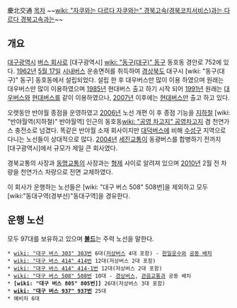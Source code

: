 慶北交通
[[목차]]
~~[[wiki: "자쿠와는 다르다 자쿠와는" 경북고속(경북코치서비스)과는 다르다 경북고속과는]]~~

== 개요 ==
[[대구광역시]] [[버스 회사]]로 [대구광역시] [[wiki: "동구(대구)" 동구]] 동호동 경안로 752에 있다. [[1962년]] [[5월 17일]] [[시내버스]] 운송면허를 취득하여 [[경상북도]] 대구시 [wiki: "동구(대구)" 동구] 동호동에서 설립되었다. 설립 한 후 대우버스만 많이 이용 하였으며 원래는 대우버스만 많이 이용하였으며 [[1985년]] 현대버스 출고 하기 시작 되어 [[1991년]] 원래는 [[대우버스]]와 [[현대버스]]를 같이 이용하였으나, [[2007년]] 이후에는 [[현대버스]]만 출고 하고 있다.

오랫동안 반야월 종점을 운영하였고 [[2006년]] 노선 개편 이 후 종점 기능을 [[지하철]] [wiki: "반야월역(지하철)" 반야월역] 인근의 동호동[[wiki: "공영 차고지" 공영차고지]] 겸 천연가스 충전소로 넘겼다. 똑같은 반야월 소재 회사이지만 [[대덕버스]]에 비해 [[수성구]] 지역으로 다니는 노선들이 상대적으로 많다. [[2004년]] [[세진교통]]이 동광버스를 합병하기 전까지 [대구광역시]에서 규모가 제일 큰 회사였다.

경북교통의 사장과 [[동명교통]]의 사장과는 [[형제]] 사이로 알려져 있으며 [[2010년]] 2월 전 차량을 천연가스 차량으로 전면 교체하였다.

이 회사가 운행하는 노선들은 [wiki: "대구 버스 508" 508번]을 제외하고 모두 [wiki:"동대구역(경부선)"동대구역]을 경유한다.

== 운행 노선 ==
모두 97대를 보유하고 있으며 '''[[볼드]]'''는 주력 노선을 말한다.
 * [[wiki: "대구 버스 303" 303번]] 6대([[저상버스]] 4대 포함) - [[한일운수]]와 [[공동 배차]]
 * [[wiki: "대구 버스 414" 414번]] 12대(저상버스 2대 포함)
 * [[wiki: "대구 버스 414" 414-1번]] 12대(저상버스 2대 포함)
 * [[wiki: "대구 버스 508" 508번]] 10대 - [[경상버스]], [[관음교통]]과 공동 배차
 * '''[wiki: "대구 버스 805" 805번]]''' 26대(저상버스 3대 포함)
 * '''[[wiki: "대구 버스 937" 937번]]''' 25대
 * 예비차 6대
